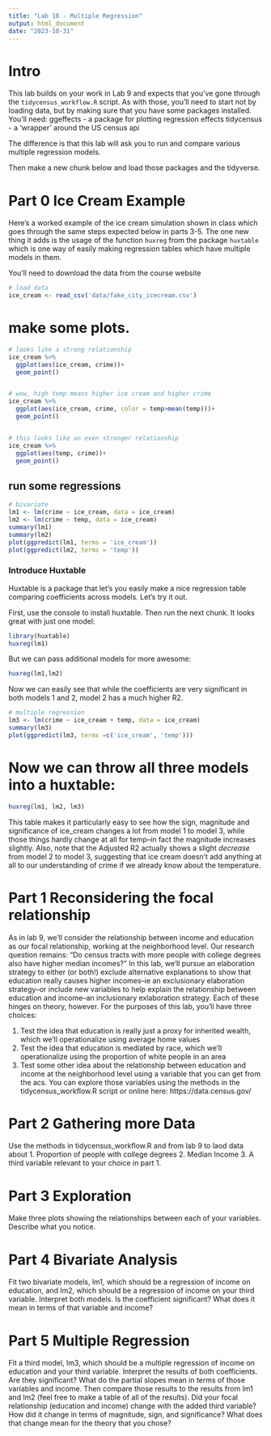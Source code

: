```yaml
---
title: "Lab 10 - Multiple Regression"
output: html_document
date: "2023-10-31"
---
```


# Intro
This lab builds on your work in Lab 9 and expects that you've gone through the `tidycensus_workflow.R` script. 
As with those, you'll need to start not by loading data, but by making sure that you have some packages installed. You'll need:
ggeffects - a package for plotting regression effects
tidycensus - a 'wrapper' around the US census api

The difference is that this lab will ask you to run and compare various multiple regression models.

Then make a new chunk below and load those packages and the tidyverse.

# Part 0 Ice Cream Example
Here's a worked example of the ice cream simulation shown in class which goes through the same steps expected below in parts 3-5. The one new thing it adds is the usage of the function `huxreg` from the package `huxtable` which is one way of easily making regression tables which have multiple models in them. 

You'll need to download the data from the course website

```r
# load data
ice_cream <- read_csv('data/fake_city_icecream.csv')
```


# make some plots. 
```r
# looks like a strong relationship
ice_cream %>%
  ggplot(aes(ice_cream, crime))+
  geom_point()


# wow, high temp means higher ice cream and higher crime
ice_cream %>%
  ggplot(aes(ice_cream, crime, color = temp>mean(temp)))+
  geom_point()


# this looks like an even stronger relationship
ice_cream %>%
  ggplot(aes(temp, crime))+
  geom_point()
```

## run some regressions
```r


# bivariate
lm1 <- lm(crime ~ ice_cream, data = ice_cream)
lm2 <- lm(crime ~ temp, data = ice_cream)
summary(lm1)
summary(lm2)
plot(ggpredict(lm1, terms = 'ice_cream'))
plot(ggpredict(lm2, terms = 'temp'))
```


### Introduce Huxtable
Huxtable is a package that let's you easily make a nice regression table comparing coefficients across models. Let's try it out.

First, use the console to install huxtable. Then run the next chunk. 
It looks great with just one model:
```r
library(huxtable)
huxreg(lm1)
```
But we can pass additional models for more awesome:
```r
huxreg(lm1,lm2)
```

Now we can easily see that while the coefficients are very significant in both models 1 and 2, model 2 has a much higher R2. 


```r
# multiple regression 
lm3 <- lm(crime ~ ice_cream + temp, data = ice_cream)
summary(lm3)
plot(ggpredict(lm3, terms =c('ice_cream', 'temp')))
```


# Now we can throw all three models into a huxtable:

```r
huxreg(lm1, lm2, lm3)
```

This table makes it particularly easy to see how the sign, magnitude and significance of ice_cream changes a lot from model 1 to model 3, while those things hardly change at all for temp--in fact the magnitude increases slightly. Also, note that the Adjusted R2 actually shows a slight _decrease_ from model 2 to model 3, suggesting that ice cream doesn't add anything at all to our understanding of crime if we already know about the temperature.

# Part 1 Reconsidering the focal relationship
As in lab 9, we'll consider the relationship between income and education as our focal relationship, working at the neighborhood level. Our research question remains: "Do census tracts with more people with college degrees also have higher median incomes?" In this lab, we'll pursue an elaboration strategy to either (or both!) exclude alternative explanations to show that education really causes higher incomes--ie an exclusionary elaboration strategy--or include new variables to help explain the relationship between education and income--an inclusionary exlaboration strategy. Each of these hinges on theory, however. For the purposes of this lab, you'll have three choices:

1. Test the idea that education is really just a proxy for inherited wealth, which we'll operationalize using average home values
2. Test the idea that education is mediated by race, which we'll operationalize using the proportion of white people in an area
3. Test some other idea about the relationship between education and income at the neighborhood level using a variable that you can get from the acs. You can explore those variables using the methods in the tidycensus_workflow.R script or online here: https://data.census.gov/

# Part 2 Gathering more Data
Use the methods in tidycensus_workflow.R and from lab 9 to laod data about
1. Proportion of people with college degrees
2. Median Income
3. A third variable relevant to your choice in part 1.

# Part 3 Exploration
Make three plots showing the relationships between each of your variables. Describe what you notice.


# Part 4 Bivariate Analysis
Fit two bivariate models, lm1, which should be a regression of income on education, and lm2, which should be a regression of income on your third variable. Interpret both models. Is the coefficient significant? What does it mean in terms of that variable and income? 


# Part 5 Multiple Regression
Fit a third model, lm3, which should be a multiple regression of income on education and your third variable. Interpret the results of both coefficients. Are they significant? What do the partial slopes mean in terms of those variables and income. Then compare those results to the results from lm1 and lm2 (feel free to make a table of all of the results). Did your focal relationship (education and income) change with the added third variable? How did it change in terms of magnitude, sign, and significance? What does that change mean for the theory that you chose?
